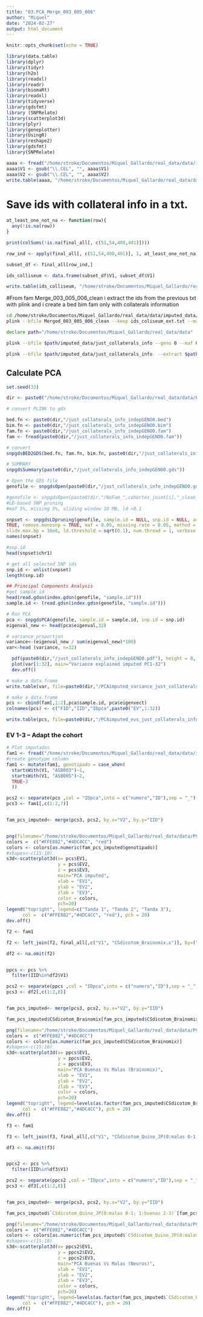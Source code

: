 ```yaml
---
title: "03.PCA_Merge_003_005_006"
author: "Miquel"
date: "2024-02-27"
output: html_document
---
```


```r
knitr::opts_chunk$set(echo = TRUE)
```

```r
library(data.table)
library(dplyr)
library(tidyr)
library(h2o)
library(readxl)
library(readr)
library(biomaRt)
library(readxl)
library(tidyverse)
library(gdsfmt)
library (SNPRelate)
library(scatterplot3d)
library(plyr)
library(geneplotter)
library(UsingR)
library(reshape2)
library(gdsfmt)
library(SNPRelate)
```
```r
aaaa <- fread("/home/stroke/Documentos/Miquel_Gallardo/real_data/data/imputed_data/Merged_003_005_006_clean.fam")
aaaa$V1 <- gsub("\\.CEL", "", aaaa$V1)
aaaa$V2 <- gsub("\\.CEL", "", aaaa$V2)
write.table(aaaa, "/home/stroke/Documentos/Miquel_Gallardo/real_data/data/imputed_data/Merged_003_005_006_clean.fam", quote = F, col.names = F, row.names = F)
```

# Save ids with collateral info in a txt.
```r

at_least_one_not_na <- function(row){
  any(!is.na(row))
}

print(colSums(!is.na(final_all[, c(51,54,400,401)])))

row_ind <- apply(final_all[, c(51,54,400,401)], 1, at_least_one_not_na)

subset_df <- final_all[row_ind,]

ids_colliseum <- data.frame(subset_df$V1, subset_df$V1)

write.table(ids_colliseum, "/home/stroke/Documentos/Miquel_Gallardo/real_data/data/imputed_data/ids_coliseum_ext.txt", row.names = F, quote = F, col.names = F)
```

#From fam Merge_003_005_006_clean i extract the ids from the previous txt with plink and i create a bed bim fam only with collaterals information 
```bash
cd /home/stroke/Documentos/Miquel_Gallardo/real_data/data/imputed_data/
plink --bfile Merged_003_005_006_clean --keep ids_coliseum_ext.txt --make-bed --out just_collaterals_info
```

```bash
declare path="/home/stroke/Documentos/Miquel_Gallardo/real_data/data"

plink --bfile $path/imputed_data/just_collaterals_info --geno 0 --maf 0.1 --indep-pairwise 50 5 0.2  --out $path/PCA/just_collaterals_info_indepSNPs

plink --bfile $path/imputed_data/just_collaterals_info  --extract $path/PCA/Merged_003_005_006_indepSNPs.prune.in --make-bed --out $path/PCA/just_collaterals_info_indepGENO0
```

## Calculate PCA
```r

set.seed(33)

dir <- paste0("/home/stroke/Documentos/Miquel_Gallardo/real_data/data/PCA")

# convert PLINK to gds

bed.fn <- paste0(dir,"/just_collaterals_info_indepGENO0.bed")
bim.fn <- paste0(dir,"/just_collaterals_info_indepGENO0.bim")
fam.fn <- paste0(dir,"/just_collaterals_info_indepGENO0.fam")
fam <- fread(paste0(dir,"/just_collaterals_info_indepGENO0.fam"))

# convert
snpgdsBED2GDS(bed.fn, fam.fn, bim.fn, paste0(dir,"/just_collaterals_info_indepGENO0.gds")) 

# SUMMARY
snpgdsSummary(paste0(dir,"/just_collaterals_info_indepGENO0.gds"))

# Open the GDS file
genofile <- snpgdsOpen(paste0(dir,"/just_collaterals_info_indepGENO0.gds"))

#genofile <- snpgdsOpen(paste0(dir,"/NoFam_",cohortes_joint[i],"_clean_GENO0.gds"))
#LD-based SNP pruning
#maf 5%, missing 5%, sliding window 10 MB, ld <0.1

snpset <- snpgdsLDpruning(genofile, sample.id = NULL, snp.id = NULL, autosome.only =
TRUE, remove.monosnp = TRUE, maf = 0.05, missing.rate = 0.05, method = "corr",
slide.max.bp = 10e6, ld.threshold = sqrt(0.1), num.thread = 1, verbose = TRUE)
names(snpset)

#snp.id
head(snpset$chr1)

# get all selected SNP ids
snp.id <- unlist(snpset)
length(snp.id)

## Principal Components Analysis
#get sample id
head(read.gdsn(index.gdsn(genofile, "sample.id")))
sample.id <- (read.gdsn(index.gdsn(genofile, "sample.id")))

# Run PCA
pca <- snpgdsPCA(genofile, sample.id = sample.id, snp.id = snp.id) 
eigenval_new <- head(pca$eigenval,32)

# variance proportion
variance<-(eigenval_new / sum(eigenval_new)*100)
var<-head (variance, n=32)

  pdf(paste0(dir,"/just_collaterals_info_indepGENO0.pdf"), height = 8, width = 8)
  plot(var[1:32], main="Variance explained imputed PC1-32")
  dev.off()

# make a data.frame
write.table(var, file=paste0(dir,"/PCAimputed_variance_just_collaterals_info_indepGENO0.txt"), sep="\t", col.names = T, row.names = F, quote = F)

# make a data.frame
pcs <- cbind(fam[,1:2],pca$sample.id, pca$eigenvect)
colnames(pcs) <- c("FID","IID","IDpca",paste0("EV",1:32))

write.table(pcs, file=paste0(dir,"/PCAimputed_evs_just_collaterals_info_indepGENO0.txt"), sep="\t", col.names = T, row.names = F, quote = F)
```


### EV 1-3 -- Adapt the cohort
```r
# Plot imputados
fam1 <- fread("/home/stroke/Documentos/Miquel_Gallardo/real_data/data/imputed_data/just_collaterals_info.fam")
#create genotype column 
fam1 <- mutate(fam1, genotipado = case_when(
  startsWith(V1, "ASB003")~1,
  startsWith(V1, "ASB005")~2,
  TRUE~3
  ))
```

```r
pcs2 <- separate(pcs ,col = "IDpca",into = c("numero","ID"),sep = "_")
pcs3 <- fam1[,c(1:2,7)]


fam_pcs_imputed<- merge(pcs3, pcs2, by.x="V2", by.y="IID")


png(filename="/home/stroke/Documentos/Miquel_Gallardo/real_data/data/PCA/PCA_show.png")
colors =  c("#FFE882","#4DC4CC", "red")
colors <- colors[as.numeric(fam_pcs_imputed$genotipado)]
#shapes<-c(15:18)
s3d<-scatterplot3d(x= pcs$EV1,
                   y = pcs$EV2,
                   z = pcs$EV3,
                   main="PCA imputed",
                   xlab = "EV1",
                   ylab = "EV2",
                   zlab = "EV3",
                   color = colors,
                   pch=20)
legend("topright", legend=c("Tanda 1", "Tanda 2", "Tanda 3"),
      col =  c("#FFE882","#4DC4CC", "red"), pch = 20)
dev.off()
```
```r
f2 <- fam1

f2 <- left_join(f2, final_all[,c("V1", "CSdicotom_Brainomix.x")], by=("V1"="V1"))

df2 <- na.omit(f2)


ppcs <- pcs %>%
  filter(IID%in%df2$V1)
```

```r
pcs2 <- separate(ppcs ,col = "IDpca",into = c("numero","ID"),sep = "_")
pcs3 <- df2[,c(1:2,8)]


fam_pcs_imputed<- merge(pcs3, pcs2, by.x="V2", by.y="IID")

fam_pcs_imputed$CSdicotom_Brainomix[fam_pcs_imputed$CSdicotom_Brainomix == 0]<-2

png(filename="/home/stroke/Documentos/Miquel_Gallardo/real_data/data/PCA/PCA2_show.png")
colors =  c("#FFE882","#4DC4CC")
colors <- colors[as.numeric(fam_pcs_imputed$CSdicotom_Brainomix)]
#shapes<-c(15:18)
s3d<-scatterplot3d(x= ppcs$EV1,
                   y = ppcs$EV2,
                   z = ppcs$EV3,
                   main="PCA Buenas Vs Malas (Brainomix)",
                   xlab = "EV1",
                   ylab = "EV2",
                   zlab = "EV3",
                   color = colors,
                   pch=20)
legend("topright", legend=levels(as.factor(fam_pcs_imputed$CSdicotom_Brainomix)),
      col =  c("#FFE882","#4DC4CC"), pch = 20)
dev.off()
```

```r
f3 <- fam1

f3 <- left_join(f3, final_all[,c("V1", "CSdicotom_Quino_JP(0:malas 0-1; 1:buenas 2-3).x")], by=("V1"="V1"))

df3 <- na.omit(f3)


ppcs2 <- pcs %>%
  filter(IID%in%df3$V1)
```

```r
pcs2 <- separate(ppcs2 ,col = "IDpca",into = c("numero","ID"),sep = "_")
pcs3 <- df3[,c(1:2,8)]


fam_pcs_imputed<- merge(pcs3, pcs2, by.x="V2", by.y="IID")

fam_pcs_imputed$`CSdicotom_Quino_JP(0:malas 0-1; 1:buenas 2-3)`[fam_pcs_imputed$`CSdicotom_Quino_JP(0:malas 0-1; 1:buenas 2-3)` == 0]<-2

png(filename="/home/stroke/Documentos/Miquel_Gallardo/real_data/data/PCA/PCA3_show.png")
colors =  c("#FFE882","#4DC4CC")
colors <- colors[as.numeric(fam_pcs_imputed$`CSdicotom_Quino_JP(0:malas 0-1; 1:buenas 2-3)`)]
#shapes<-c(15:18)
s3d<-scatterplot3d(x= ppcs2$EV1,
                   y = ppcs2$EV2,
                   z = ppcs2$EV3,
                   main="PCA Buenas Vs Malas (Neuros)",
                   xlab = "EV1",
                   ylab = "EV2",
                   zlab = "EV3",
                   color = colors,
                   pch=20)
legend("topright", legend=levels(as.factor(fam_pcs_imputed$`CSdicotom_Quino_JP(0:malas 0-1; 1:buenas 2-3)`)),
      col =  c("#FFE882","#4DC4CC"), pch = 20)
dev.off()
```